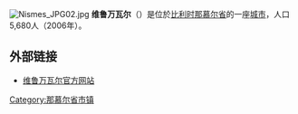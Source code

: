 {{Unreferenced|time=2018-08-18T12:37:24+00:00}}
[[File:Nismes_JPG02.jpg|thumb]]
'''维鲁万瓦尔'''（{{lang-fr|Viroinval}}）是位於[[比利时|比利时]][[那慕尔省|那慕尔省]]的一座[[城市|城市]]，人口5,680人（2006年）。

==外部链接==
*[http://www.viroinval.be/ 维鲁万瓦尔官方网站]

{{那慕尔省市区}}

{{Belgium-geo-stub}}

{{DEFAULTSORT:Viroinval}}
[[Category:那慕尔省市镇|Category:那慕尔省市镇]]